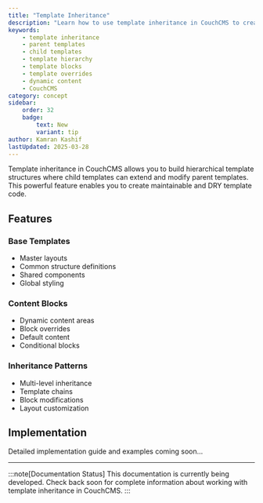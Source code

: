 ```yaml
---
title: "Template Inheritance"
description: "Learn how to use template inheritance in CouchCMS to create flexible, maintainable templates with parent-child relationships and dynamic content blocks."
keywords:
    - template inheritance
    - parent templates
    - child templates
    - template hierarchy
    - template blocks
    - template overrides
    - dynamic content
    - CouchCMS
category: concept
sidebar:
    order: 32
    badge:
        text: New
        variant: tip
author: Kamran Kashif
lastUpdated: 2025-03-28
---
```


Template inheritance in CouchCMS allows you to build hierarchical template structures where child templates can extend and modify parent templates. This powerful feature enables you to create maintainable and DRY template code.

## Features

### Base Templates
- Master layouts
- Common structure definitions
- Shared components
- Global styling

### Content Blocks
- Dynamic content areas
- Block overrides
- Default content
- Conditional blocks

### Inheritance Patterns
- Multi-level inheritance
- Template chains
- Block modifications
- Layout customization

## Implementation

Detailed implementation guide and examples coming soon...

---

:::note[Documentation Status]
This documentation is currently being developed. Check back soon for complete information about working with template inheritance in CouchCMS.
:::

